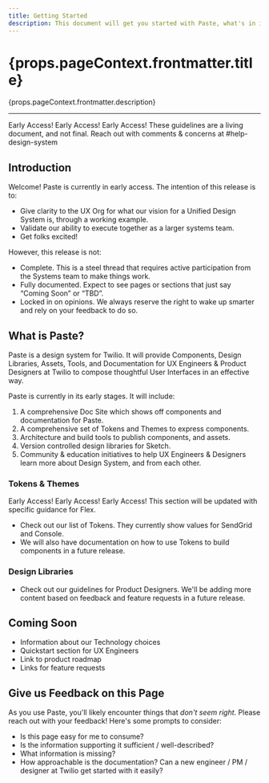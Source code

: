 ```yaml
---
title: Getting Started
description: This document will get you started with Paste, what's in it, and what's  coming soon.
---
```



<content>

<h1>{props.pageContext.frontmatter.title}</h1>

<p>{props.pageContext.frontmatter.description}</p>

</content>

---

<content>
<Callout variant="warning">
  <CalloutTitle as="h4">Early Access! Early Access! Early Access!</CalloutTitle>  
  <CalloutText>These guidelines are a living document, and not final. Reach out with comments &amp; concerns at #help-design-system</CalloutText>
</Callout>

## Introduction

Welcome! Paste is currently in early access. The intention of this release is to:

- Give clarity to the UX Org for what our vision for a Unified Design System is, through a working example. 
- Validate our ability to execute together as a larger systems team. 
- Get folks excited!

However, this release is not:

- Complete. This is a steel thread that requires active participation from the Systems team to make things work.
- Fully documented. Expect to see pages or sections that just say “Coming Soon” or “TBD”.
- Locked in on opinions. We always reserve the right to wake up smarter and rely on your feedback to do so.


## What is Paste?

Paste is a design system for Twilio. It will provide Components, Design Libraries, Assets, Tools, and Documentation for UX Engineers &amp; Product Designers at Twilio to compose thoughtful User Interfaces in an effective way.

Paste is currently in its early stages. It will include:

1. A comprehensive Doc Site which shows off components and documentation for Paste.
2. A comprehensive set of Tokens and Themes to express components.
3. Architecture and build tools to publish components, and assets.
4. Version controlled design libraries for Sketch.
5. Community &amp; education initiatives to help UX Engineers &amp; Designers learn more about Design System, and from each other.

### Tokens &amp; Themes

<Callout variant="warning">
  <CalloutTitle as="h4">Early Access! Early Access! Early Access!</CalloutTitle>  
  <CalloutText>This section will be updated with specific guidance for Flex.</CalloutText>
</Callout>

- Check out our list of <Link to="/tokens">Tokens</Link>. They currently show values for SendGrid and Console.
- We will also have documentation on how to use Tokens to build components in a future release.

### Design Libraries

- Check out our <Link to="/getting-started/design">guidelines for Product Designers</Link>. We'll be adding more content based on feedback and feature requests in a future release.

## Coming Soon

- Information about our Technology choices
- Quickstart section for UX Engineers
- Link to product roadmap
- Links for feature requests

## Give us Feedback on this Page

As you use Paste, you'll likely encounter things that _don't seem right_. Please reach out with your feedback! Here's some prompts to consider: 

- Is this page easy for me to consume?
- Is the information supporting it sufficient / well-described?
- What information is missing?
- How approachable is the documentation? Can a new engineer / PM / designer at Twilio get started with it easily?

</content>
